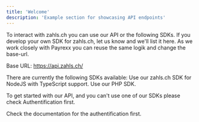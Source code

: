 ```yaml
---
title: 'Welcome'
description: 'Example section for showcasing API endpoints'
---
```



To interact with zahls.ch you can use our API or the following SDKs. If you develop your own SDK for zahls.ch, let us know and we'll list it here. As we work closely with Payrexx you can reuse the same logik and change the base-url.

<Info>Base URL: https://api.zahls.ch/</Info>

There are currently the following SDKs available:
<CardGroup cols={2}>
  <Card title="NodeJS SDK" href="https://www.npmjs.com/package/zahls-sdk">
    Use our zahls.ch SDK for NodeJS with TypeScript support.
  </Card>
  <Card title="PHP SDK">
    Use our PHP SDK.
  </Card>
</CardGroup>

To get started with our API, and you can't use one of our SDKs please check Authentification first.

<Card title="Authentification" href="/api-reference/authentification">
  Check the documentation for the authentification first.
</Card>


